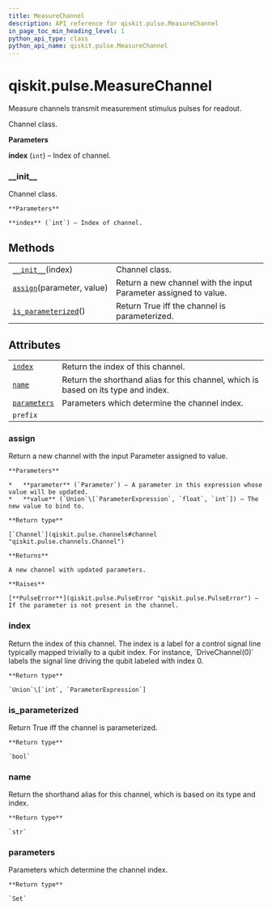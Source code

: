 ```yaml
---
title: MeasureChannel
description: API reference for qiskit.pulse.MeasureChannel
in_page_toc_min_heading_level: 1
python_api_type: class
python_api_name: qiskit.pulse.MeasureChannel
---
```


# qiskit.pulse.MeasureChannel

<Class id="qiskit.pulse.MeasureChannel" github="https://github.com/qiskit/qiskit/tree/stable/0.17/qiskit/pulse/channels.py" signature="MeasureChannel(index)">
  Measure channels transmit measurement stimulus pulses for readout.

  Channel class.

  **Parameters**

  **index** (`int`) – Index of channel.

  ### \_\_init\_\_

  <Function id="qiskit.pulse.MeasureChannel.__init__" name="__init__" signature="__init__(index)">
    Channel class.

    **Parameters**

    **index** (`int`) – Index of channel.
  </Function>

  ## Methods

  |                                                                                                                      |                                                                  |
  | -------------------------------------------------------------------------------------------------------------------- | ---------------------------------------------------------------- |
  | [`__init__`](#qiskit.pulse.MeasureChannel.__init__ "qiskit.pulse.MeasureChannel.__init__")(index)                    | Channel class.                                                   |
  | [`assign`](#qiskit.pulse.MeasureChannel.assign "qiskit.pulse.MeasureChannel.assign")(parameter, value)               | Return a new channel with the input Parameter assigned to value. |
  | [`is_parameterized`](#qiskit.pulse.MeasureChannel.is_parameterized "qiskit.pulse.MeasureChannel.is_parameterized")() | Return True iff the channel is parameterized.                    |

  ## Attributes

  |                                                                                                  |                                                                                    |
  | ------------------------------------------------------------------------------------------------ | ---------------------------------------------------------------------------------- |
  | [`index`](#qiskit.pulse.MeasureChannel.index "qiskit.pulse.MeasureChannel.index")                | Return the index of this channel.                                                  |
  | [`name`](#qiskit.pulse.MeasureChannel.name "qiskit.pulse.MeasureChannel.name")                   | Return the shorthand alias for this channel, which is based on its type and index. |
  | [`parameters`](#qiskit.pulse.MeasureChannel.parameters "qiskit.pulse.MeasureChannel.parameters") | Parameters which determine the channel index.                                      |
  | `prefix`                                                                                         |                                                                                    |

  ### assign

  <Function id="qiskit.pulse.MeasureChannel.assign" name="assign" signature="assign(parameter, value)">
    Return a new channel with the input Parameter assigned to value.

    **Parameters**

    *   **parameter** (`Parameter`) – A parameter in this expression whose value will be updated.
    *   **value** (`Union`\[`ParameterExpression`, `float`, `int`]) – The new value to bind to.

    **Return type**

    [`Channel`](qiskit.pulse.channels#channel "qiskit.pulse.channels.Channel")

    **Returns**

    A new channel with updated parameters.

    **Raises**

    [**PulseError**](qiskit.pulse.PulseError "qiskit.pulse.PulseError") – If the parameter is not present in the channel.
  </Function>

  ### index

  <Function id="qiskit.pulse.MeasureChannel.index" name="index" signature="property index">
    Return the index of this channel. The index is a label for a control signal line typically mapped trivially to a qubit index. For instance, `DriveChannel(0)` labels the signal line driving the qubit labeled with index 0.

    **Return type**

    `Union`\[`int`, `ParameterExpression`]
  </Function>

  ### is\_parameterized

  <Function id="qiskit.pulse.MeasureChannel.is_parameterized" name="is_parameterized" signature="is_parameterized()">
    Return True iff the channel is parameterized.

    **Return type**

    `bool`
  </Function>

  ### name

  <Function id="qiskit.pulse.MeasureChannel.name" name="name" signature="property name">
    Return the shorthand alias for this channel, which is based on its type and index.

    **Return type**

    `str`
  </Function>

  ### parameters

  <Function id="qiskit.pulse.MeasureChannel.parameters" name="parameters" signature="property parameters">
    Parameters which determine the channel index.

    **Return type**

    `Set`
  </Function>
</Class>

